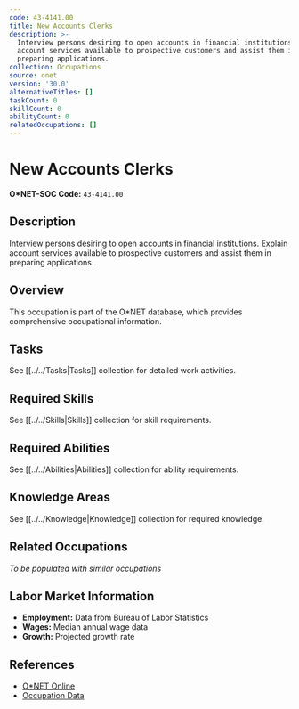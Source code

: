 ```yaml
---
code: 43-4141.00
title: New Accounts Clerks
description: >-
  Interview persons desiring to open accounts in financial institutions. Explain
  account services available to prospective customers and assist them in
  preparing applications.
collection: Occupations
source: onet
version: '30.0'
alternativeTitles: []
taskCount: 0
skillCount: 0
abilityCount: 0
relatedOccupations: []
---
```

# New Accounts Clerks

**O*NET-SOC Code:** `43-4141.00`

## Description

Interview persons desiring to open accounts in financial institutions. Explain account services available to prospective customers and assist them in preparing applications.

## Overview

This occupation is part of the O*NET database, which provides comprehensive occupational information.

## Tasks

See [[../../Tasks|Tasks]] collection for detailed work activities.

## Required Skills

See [[../../Skills|Skills]] collection for skill requirements.

## Required Abilities

See [[../../Abilities|Abilities]] collection for ability requirements.

## Knowledge Areas

See [[../../Knowledge|Knowledge]] collection for required knowledge.

## Related Occupations

*To be populated with similar occupations*

## Labor Market Information

- **Employment:** Data from Bureau of Labor Statistics
- **Wages:** Median annual wage data
- **Growth:** Projected growth rate

## References

- [O*NET Online](https://www.onetonline.org/link/summary/43-4141.00)
- [Occupation Data](https://www.onetcenter.org/)
